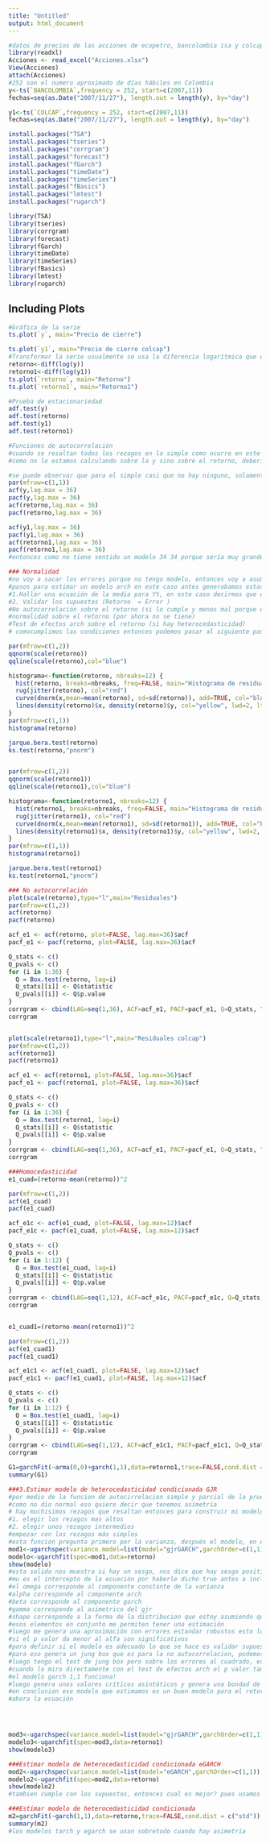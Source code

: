 ---
title: "Untitled"
output: html_document
---

```{r}

#datos de precios de las acciones de ecopetro, bancolombia isa y colcap desde noviembre de 2007 con periodicidad diaria
library(readxl)
Acciones <- read_excel("Acciones.xlsx")
View(Acciones)
attach(Acciones)
#252 son el numero aproximado de días hábiles en Colombia
y<-ts(`BANCOLOMBIA`,frequency = 252, start=c(2007,11))
fechas=seq(as.Date("2007/11/27"), length.out = length(y), by="day")

y1<-ts(`COLCAP`,frequency = 252, start=c(2007,11))
fechas=seq(as.Date("2007/11/27"), length.out = length(y), by="day")


```


```{r}
install.packages("TSA")
install.packages("tseries")
install.packages("corrgram")
install.packages("forecast")
install.packages("fGarch")
install.packages("timeDate")
install.packages("timeSeries")
install.packages("fBasics")
install.packages("lmtest")
install.packages("rugarch")

library(TSA)
library(tseries)
library(corrgram)
library(forecast)
library(fGarch)
library(timeDate)
library(timeSeries)
library(fBasics)
library(lmtest)
library(rugarch)

```

## Including Plots

```{r}
#Gráfica de la serie
ts.plot(`y`, main="Precio de cierre")

ts.plot(`y1`, main="Precio de cierre colcap")
#Transformar la serie usualmente se usa la diferencia logarítmica que es el logaritmo de la variación porcentual 
retorno<-diff(log(y))
retorno1<-diff(log(y1))
ts.plot(`retorno`, main="Retorno")
ts.plot(`retorno1`, main="Retorno1")

```


```{r}
#Prueba de estacionariedad
adf.test(y)
adf.test(retorno)
adf.test(y1)
adf.test(retorno1)
```


```{r}
#Funciones de autocorrelación
#cuando se resaltan todos los rezagos en la simple como ocurre en este caso en la funcion de autocorrelación simple , significa que la serie no es estacionaria
#como no lo estamos calculando sobre la y sino sobre el retorno, deberíamos identificar los rezagos en las gráficas de los retornos 

#se puede observar que para el simple casi que no hay ninguno, solamente unos muy alejados en el pasado y esos no nos interesan  y en el parcial pasa lo mismo 
par(mfrow=c(1,1))
acf(y,lag.max = 36)
pacf(y,lag.max = 36)
acf(retorno,lag.max = 36)
pacf(retorno,lag.max = 36)

acf(y1,lag.max = 36)
pacf(y1,lag.max = 36)
acf(retorno1,lag.max = 36)
pacf(retorno1,lag.max = 36)
#entonces como no tiene sentido un modelo 34 34 porque sería muy grande, hago lo siguiente:

```

```{r}
### Normalidad
#no voy a sacar los errores porque no tengo modelo, entonces voy a asumir que mis errores son iguales a mi y (del nuevo modelo), entonces ese retorno es igual al termino aleatorio  Yt=Et entonces retorno = Et
#pasos para estimar un modelo arch en este caso antes generabamos estas pruebas sobre el error, ahora las generamos sobre el retorno 
#1.Hallar una ecuación de la media para Yt, en este caso decirmos que el retorno es igual al error o retorno= Et
#2. Validar los supuestos (Retorno  = Error )
#No autocorrelación sobre el retorno (si lo cumple y menos mal porque es obligatorio, esta es la excusa de haber usado la y directamente )
#normalidad sobre el retorno (por ahora no se tiene)
#Test de efectos arch sobre el retorno (si hay heterocedasticidad) 
# comocumplimos las condiciones entonces podemos pasar al siguiente paso que es la estimación del modelo

par(mfrow=c(1,2))
qqnorm(scale(retorno))
qqline(scale(retorno),col="blue")

histograma<-function(retorno, nbreaks=12) {
  hist(retorno, breaks=nbreaks, freq=FALSE, main="Histograma de residuales")
  rug(jitter(retorno), col="red")
  curve(dnorm(x,mean=mean(retorno), sd=sd(retorno)), add=TRUE, col="blue", lwd=2)
  lines(density(retorno)$x, density(retorno)$y, col="yellow", lwd=2, lty=2)
}
par(mfrow=c(1,1))
histograma(retorno)

jarque.bera.test(retorno)
ks.test(retorno,"pnorm")


par(mfrow=c(1,2))
qqnorm(scale(retorno1))
qqline(scale(retorno1),col="blue")

histograma<-function(retorno1, nbreaks=12) {
  hist(retorno1, breaks=nbreaks, freq=FALSE, main="Histograma de residuales colcap")
  rug(jitter(retorno1), col="red")
  curve(dnorm(x,mean=mean(retorno1), sd=sd(retorno1)), add=TRUE, col="blue", lwd=2)
  lines(density(retorno1)$x, density(retorno1)$y, col="yellow", lwd=2, lty=2)
}
par(mfrow=c(1,1))
histograma(retorno1)

jarque.bera.test(retorno1)
ks.test(retorno1,"pnorm")

```


```{r}
### No autocorrelación
plot(scale(retorno),type="l",main="Residuales")
par(mfrow=c(1,2))
acf(retorno)
pacf(retorno)

acf_e1 <- acf(retorno, plot=FALSE, lag.max=36)$acf
pacf_e1 <- pacf(retorno, plot=FALSE, lag.max=36)$acf

Q_stats <- c()
Q_pvals <- c()
for (i in 1:36) {
  Q = Box.test(retorno, lag=i)
  Q_stats[[i]] <- Q$statistic
  Q_pvals[[i]] <- Q$p.value
}
corrgram <- cbind(LAG=seq(1,36), ACF=acf_e1, PACF=pacf_e1, Q=Q_stats, "Prob>Q"=Q_pvals)
corrgram


plot(scale(retorno1),type="l",main="Residuales colcap")
par(mfrow=c(1,2))
acf(retorno1)
pacf(retorno1)

acf_e1 <- acf(retorno1, plot=FALSE, lag.max=36)$acf
pacf_e1 <- pacf(retorno1, plot=FALSE, lag.max=36)$acf

Q_stats <- c()
Q_pvals <- c()
for (i in 1:36) {
  Q = Box.test(retorno1, lag=i)
  Q_stats[[i]] <- Q$statistic
  Q_pvals[[i]] <- Q$p.value
}
corrgram <- cbind(LAG=seq(1,36), ACF=acf_e1, PACF=pacf_e1, Q=Q_stats, "Prob>Q"=Q_pvals)
corrgram

```


```{r}
###Homocedasticidad
e1_cuad=(retorno-mean(retorno))^2

par(mfrow=c(1,2))
acf(e1_cuad)
pacf(e1_cuad)

acf_e1c <- acf(e1_cuad, plot=FALSE, lag.max=12)$acf
pacf_e1c <- pacf(e1_cuad, plot=FALSE, lag.max=12)$acf

Q_stats <- c()
Q_pvals <- c()
for (i in 1:12) {
  Q = Box.test(e1_cuad, lag=i)
  Q_stats[[i]] <- Q$statistic
  Q_pvals[[i]] <- Q$p.value
}
corrgram <- cbind(LAG=seq(1,12), ACF=acf_e1c, PACF=pacf_e1c, Q=Q_stats, "Prob>Q"=Q_pvals)
corrgram


e1_cuad1=(retorno-mean(retorno1))^2

par(mfrow=c(1,2))
acf(e1_cuad1)
pacf(e1_cuad1)

acf_e1c1 <- acf(e1_cuad1, plot=FALSE, lag.max=12)$acf
pacf_e1c1 <- pacf(e1_cuad1, plot=FALSE, lag.max=12)$acf

Q_stats <- c()
Q_pvals <- c()
for (i in 1:12) {
  Q = Box.test(e1_cuad1, lag=i)
  Q_stats[[i]] <- Q$statistic
  Q_pvals[[i]] <- Q$p.value
}
corrgram <- cbind(LAG=seq(1,12), ACF=acf_e1c1, PACF=pacf_e1c1, Q=Q_stats, "Prob>Q"=Q_pvals)
corrgram

```
```{r}
G1=garchFit(~arma(0,0)+garch(1,1),data=retorno1,trace=FALSE,cond.dist = c("norm")) 
summary(G1)
```


```{r}
###3.Estimar modelo de heterocedasticidad condicionada GJR
#por medio de la funcion de autocirrelacion simple y parcial de la prueba de heterocedasticidad 
#como no dio normal eso quiere decir que tenemos asimetria 
# hay muchisimos rezagos que resaltan entonces para construir mi modelo tengo 3 opciones
#1. elegir los rezagos mas altos 
#2. elegir unos rezagos intermedios
#empezar con los rezagos más simples
#esta funcion pregunta primero por la varianza, después el modelo, en este caso vamos a calcular un gjr GARch que es el del umbral osea el tarch, tambien podría ser egarch que es el exponencial  el siguiente argumento es la estimacion del orden del garch, puedo incluirle también la ecuacion de la media en cuyo caso necesito un modlo arma pero como no use un modelo arma por eso va 0,0, el siguiente argumento me pregunta que si quiero o no quiero media, en este caso le ponemos true osea que si, los otros si quiero aplicar un modelo arch o un arfima que en este caso no aplican y por ultimo el tipo de distribucion, en este caso ponemos distribucion t student porque ya sabemos que no es normal 
mod1<-ugarchspec(variance.model=list(model="gjrGARCH",garchOrder=c(1,1)), mean.model=list(armaOrder=c(0,0),include.mean=FALSE, archm=FALSE,arfima=FALSE),distribution.model="std")
modelo<-ugarchfit(spec=mod1,data=retorno)
show(modelo)
#esta salida nos muestra si hay un sesgo, nos dice que hay sesgo positivo al 10% de significancia
#mu es el intercepto de la ecuación por haberle dicho true antes a incluir la media da 0.068691 si estoy usando un alfa del 5% entonces esa media es no significativa entonces puedo omitirla si tomo uno del 10% la podría dejar y eso me permitiria afirmar que la accion ha tenido un promedio de 0,004 
#el omega corresponde al componente constante de la varianza 
#alpha corresponde al componente arch 
#beta corresponde al componente garch 
#gamma corresponde al asimetrico del gjr
#shape corresponde a la forma de la distribucion que estoy asumiendo que es t student
#esos elementos en conjunto me permiten tener una estimación
#luego me genera una aproximación con errores estandar robustos esto lo que hace es disminuir la probabilidad de que los coeficientes no sean significativos 
#si el p valor da menor al alfa son significativos 
#para definir si el modelo es adecuado lo que se hace es validar supuestos sobre los errores 
#para eso genera un jung box que es para la no autocorrelacion, podemos ver que son superiores al alfa del 5% es decir que no hay autocorrelacion osea cumple con el supuesto  
#luego tengo el test de jung box pero sobre los errores al cuadrado, esto es una prueba de heterocedasticidad y como todos dan mayor al 5% entonces no habría heterocedasticidad, se corrigió osea que tambien cumple
#cuando lo miro directamente con el test de efectos arch el p valor tambien es mayor al alfa no se rechaza la hipotesis nula osea que pued afirmar que cumple heterocedasticidad
#el modelo garch 1,1 funciona!
#luego genera unos valores críticos asintóticos y genera una bondad de ajuste para mirar si en conjunto se comporta o no de manera adecuada, todos estos p valor dan menores al alfa entonces lo que significa que si es una buena bondad de ajuste 
#en conclusion ese modelo que estimamos es un buen modelo para el retorno del precio de la accion de bancolombia 
#ahora la ecuación 




mod3<-ugarchspec(variance.model=list(model="gjrGARCH",garchOrder=c(1,1)), mean.model=list(armaOrder=c(0,0),include.mean=FALSE, archm=FALSE,arfima=FALSE),distribution.model="std")
modelo3<-ugarchfit(spec=mod3,data=retorno1)
show(modelo3)
```


```{r}
###Estimar modelo de heterocedasticidad condicionada eGARCH
mod2<-ugarchspec(variance.model=list(model="eGARCH",garchOrder=c(1,1)), mean.model=list(armaOrder=c(0,0),include.mean=FALSE, archm=FALSE,arfima=FALSE),distribution.model="ged")
modelo2<-ugarchfit(spec=mod2,data=retorno)
show(modelo2)
#tambien cumple con los supuestos, entonces cual es mejor? pues usamos los criterios de informacion akaike bayes shibata hannan quinn para elegir el mejor el que tenga estos valores más pequeños

```


```{r}
###Estimar modelo de heterocedasticidad condicionada
m2=garchFit(~garch(1,1),data=retorno,trace=FALSE,cond.dist = c("std")) 
summary(m2)
#los modelos tarch y egarch se usan sobretodo cuando hay asimetria
```



